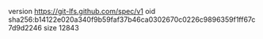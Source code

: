 version https://git-lfs.github.com/spec/v1
oid sha256:b14122e020a340f9b59faf37b46ca0302670c0226c9896359f1ff67c7d9d2246
size 12843
